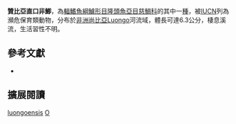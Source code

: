 {{Speciesbox
| name = 贊比亞直口非鯽
| status = EN
| status_system = IUCN3.1
| image = 
| image_width = 260px
| image_caption = 
| genus = Orthochromis
| species = luongoensis
| authority = [[Greenwood|Greenwood]] & [[Kullander|Kullander]], 1994
| synonyms = *''Schwetzochromis luongoensis''<br /><small>Greenwood & Kullander, 1994</small>
}}
'''贊比亞直口非鯽'''，為[[輻鰭魚綱|輻鰭魚綱]][[鱸形目|鱸形目]][[隆頭魚亞目|隆頭魚亞目]][[慈鯛科|慈鯛科]]的其中一[[種|種]]，被[[IUCN|IUCN]]列為瀕危保育類動物，分布於[[非洲|非洲]][[尚比亞|尚比亞]]Luongo河流域，體長可達6.3公分，棲息溪流，生活習性不明。

== 參考文獻 ==
*{{FishBase_species|genus=Orthochromis|species=luongoensis|year=2013|month=4}}

== 擴展閱讀 ==
{{refbegin}}
{{wikispecies-inline|Orthochromis luongoensis|贊比亞直口非鯽}}
{{refend}}
{{Taxonbar|from=Q5686102}}

[[Category:直口非鯽屬|luongoensis]]
[[Category:1994年描述的鱼类|O]]


{{鱸形目小作品}}